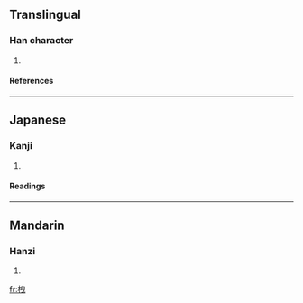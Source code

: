 ==Translingual==
===Han character===
{{Han char|rn=75|rad=木|as=06|sn=10|four=|canj=木中田心 (DLWP)}}
# {{defn|Han|sort=木06}}
====References====
{{Han ref|kx=0523.060|dkj=14719|dj=0911.050|hdz=21198.060|uh=6827|ud=26663}}

----
==Japanese==
===Kanji===
{{ja-kanji|grade=|rs=木06}}
# {{defn|Japanese}} 
====Readings====
{{ja-readings|on=[[えい]] (ei), [[せつ]] (setsu), [[せち]] (sechi)|kun=[[かい]] (kai)}}

----
==Mandarin==
===Hanzi===
{{cmn-hanzi|pin=[[yì]] ([[yi4]])|wg=i<sup>4</sup>}}
# {{defn|Mandarin}}

[[fr:栧]]